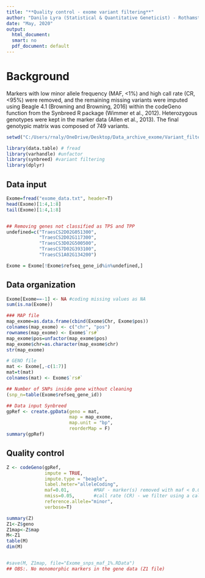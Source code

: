 ---
title: "**Quality control - exome variant filtering**"
author: "Danilo Lyra (Statistical & Quantitative Geneticist) - Rothamsted Research - CAS"
date: "May, 2020"
output:
  html_document:
  smart: no
  pdf_document: default
---

# Background
Markers with low minor allele frequency (MAF, <1%) and high call rate (CR, <95%) were removed, and the remaining missing variants were imputed using Beagle 4.1 (Browning and Browning, 2016) within the codeGeno function from the Synbreed R package (Wimmer et al., 2012). Heterozygous genotypes were kept in the marker data (Allen et al., 2013). The final genotypic matrix was composed of 749 variants.


```{r packages, echo=T, message=FALSE, results=FALSE, warning = FALSE}
setwd("C:/Users/rnaly/OneDrive/Desktop/Data_archive_exome/Variant_filtering")

library(data.table) # fread
library(varhandle) #unfactor
library(synbreed) #variant filtering
library(dplyr)

```

## Data input

```{r Data input, echo=T}
Exome=fread("exome_data.txt", header=T)
head(Exome)[1:4,1:8]
tail(Exome)[1:4,1:8]


## Removing genes not classified as TPS and TPP
undefined=c("TraesCS2D02G051300",
            "TraesCS2D02G117300",
            "TraesCS3D02G500500",
            "TraesCS7D02G393100",
            "TraesCS1A02G134200")

Exome = Exome[!Exome$refseq_gene_id%in%undefined,]

```

## Data organization


```{r Data org, echo=T}

Exome[Exome==-1] <- NA #coding missing values as NA
sum(is.na(Exome))

### MAP file 
map_exome=as.data.frame(cbind(Exome$Chr, Exome$pos))
colnames(map_exome) <- c("chr", "pos")
rownames(map_exome) <- Exome$`rs#`
map_exome$pos=unfactor(map_exome$pos)
map_exome$chr=as.character(map_exome$chr)
str(map_exome)

# GENO file
mat <- Exome[,-c(1:7)]
mat=t(mat)
colnames(mat) <- Exome$`rs#`

## Number of SNPs inside gene without cleaning
(snp_n=table(Exome$refseq_gene_id))

## Data input Synbreed
gpRef <- create.gpData(geno = mat, 
                       map = map_exome,
                       map.unit = "bp", 
                       reorderMap = F)
summary(gpRef)

```


## Quality control

```{r QCA, echo=T}

Z <- codeGeno(gpRef, 
              impute = TRUE, 
              impute.type = "beagle",
              label.heter="alleleCoding", 
              maf=0.01,         #MAF - marker(s) removed with maf < 0.01
              nmiss=0.05,       #call rate (CR) - we filter using a call rate of 95%, meaning we retain SNPs for which there is less than 5% missing data
              reference.allele="minor",
              verbose=T)

summary(Z)
Z1<-Z$geno
Z1map<-Z$map
M<-Z1
table(M)
dim(M)


#save(M, Z1map, file="Exome_snps_maf_1%.RData")
## OBS:. No monomorphic markers in the gene data (Z1 file)
```

